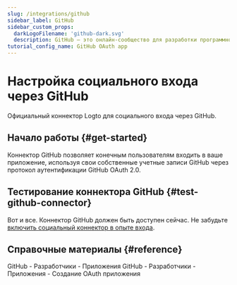 ```yaml
---
slug: /integrations/github
sidebar_label: GitHub
sidebar_custom_props:
  darkLogoFilename: 'github-dark.svg'
  description: GitHub — это онлайн-сообщество для разработки программного обеспечения и управления версиями.
tutorial_config_name: GitHub OAuth app
---
```




# Настройка социального входа через GitHub

Официальный коннектор Logto для социального входа через GitHub.

<GuideTip />

## Начало работы \{#get-started}

Коннектор GitHub позволяет конечным пользователям входить в ваше приложение, используя свои собственные учетные записи GitHub через протокол аутентификации GitHub OAuth 2.0.

<Integration />

## Тестирование коннектора GitHub \{#test-github-connector}

Вот и все. Коннектор GitHub должен быть доступен сейчас. Не забудьте [включить социальный коннектор в опыте входа](/connectors/social-connectors/#enable-social-sign-in).

## Справочные материалы \{#reference}

<Url href="https://docs.github.com/en/developers/apps/getting-started-with-apps/about-apps">
  GitHub - Разработчики - Приложения
</Url>

<Url href="https://docs.github.com/en/developers/apps/building-oauth-apps/creating-an-oauth-app">
  GitHub - Разработчики - Приложения - Создание OAuth приложения
</Url>
